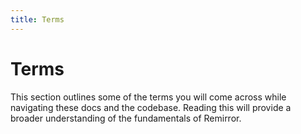 ```yaml
---
title: Terms
---
```


# Terms

This section outlines some of the terms you will come across while navigating these docs and the
codebase. Reading this will provide a broader understanding of the fundamentals of Remirror.
